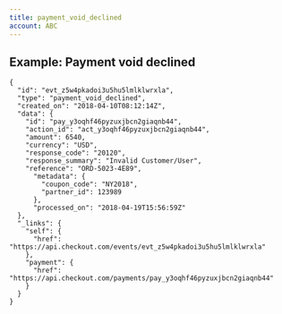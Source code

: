 ```yaml
---
title: payment_void_declined
account: ABC
---
```


Example: Payment void declined
------------------------------

    {
      "id": "evt_z5w4pkadoi3u5hu5lmlklwrxla",
      "type": "payment_void_declined",
      "created_on": "2018-04-10T08:12:14Z",
      "data": {
        "id": "pay_y3oqhf46pyzuxjbcn2giaqnb44",
        "action_id": "act_y3oqhf46pyzuxjbcn2giaqnb44",
        "amount": 6540,
        "currency": "USD",
        "response_code": "20120",
        "response_summary": "Invalid Customer/User",
        "reference": "ORD-5023-4E89",
          "metadata": {
            "coupon_code": "NY2018",
            "partner_id": 123989
          },
          "processed_on": "2018-04-19T15:56:59Z"
      },
      "_links": {
        "self": {
          "href": "https://api.checkout.com/events/evt_z5w4pkadoi3u5hu5lmlklwrxla"
        },
        "payment": {
          "href": "https://api.checkout.com/payments/pay_y3oqhf46pyzuxjbcn2giaqnb44"
        }
      }
    }




